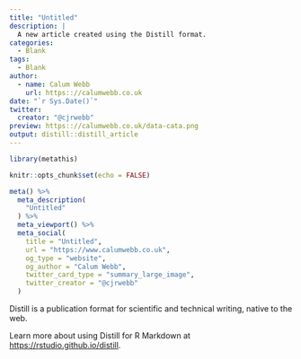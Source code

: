 ```yaml
---
title: "Untitled"
description: |
  A new article created using the Distill format.
categories:
  - Blank
tags:
  - Blank
author:
  - name: Calum Webb
    url: https:://calumwebb.co.uk
date: "`r Sys.Date()`"
twitter:
  creator: "@cjrwebb"
preview: https:://calumwebb.co.uk/data-cata.png
output: distill::distill_article
---
```


```r
library(metathis)

knitr::opts_chunk$set(echo = FALSE)

meta() %>%
  meta_description(
    "Untitled"
  ) %>% 
  meta_viewport() %>% 
  meta_social(
    title = "Untitled",
    url = "https://www.calumwebb.co.uk",
    og_type = "website",
    og_author = "Calum Webb",
    twitter_card_type = "summary_large_image",
    twitter_creator = "@cjrwebb"
  )

```

Distill is a publication format for scientific and technical writing, native to the web. 

Learn more about using Distill for R Markdown at <https://rstudio.github.io/distill>.





